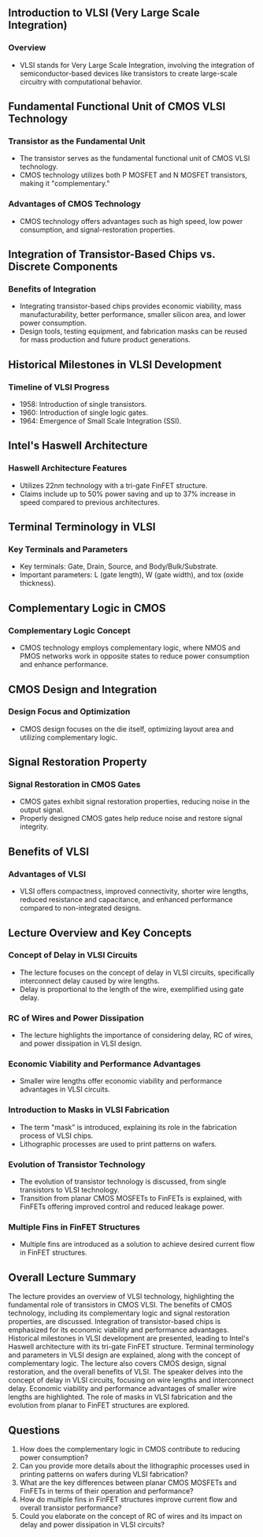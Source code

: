 ## Introduction to VLSI (Very Large Scale Integration)

### Overview
- VLSI stands for Very Large Scale Integration, involving the integration of semiconductor-based devices like transistors to create large-scale circuitry with computational behavior.

## Fundamental Functional Unit of CMOS VLSI Technology

### Transistor as the Fundamental Unit
- The transistor serves as the fundamental functional unit of CMOS VLSI technology.
- CMOS technology utilizes both P MOSFET and N MOSFET transistors, making it "complementary."

### Advantages of CMOS Technology
- CMOS technology offers advantages such as high speed, low power consumption, and signal-restoration properties.

## Integration of Transistor-Based Chips vs. Discrete Components

### Benefits of Integration
- Integrating transistor-based chips provides economic viability, mass manufacturability, better performance, smaller silicon area, and lower power consumption.
- Design tools, testing equipment, and fabrication masks can be reused for mass production and future product generations.

## Historical Milestones in VLSI Development

### Timeline of VLSI Progress
- 1958: Introduction of single transistors.
- 1960: Introduction of single logic gates.
- 1964: Emergence of Small Scale Integration (SSI).

## Intel's Haswell Architecture

### Haswell Architecture Features
- Utilizes 22nm technology with a tri-gate FinFET structure.
- Claims include up to 50% power saving and up to 37% increase in speed compared to previous architectures.

## Terminal Terminology in VLSI

### Key Terminals and Parameters
- Key terminals: Gate, Drain, Source, and Body/Bulk/Substrate.
- Important parameters: L (gate length), W (gate width), and tox (oxide thickness).

## Complementary Logic in CMOS

### Complementary Logic Concept
- CMOS technology employs complementary logic, where NMOS and PMOS networks work in opposite states to reduce power consumption and enhance performance.

## CMOS Design and Integration

### Design Focus and Optimization
- CMOS design focuses on the die itself, optimizing layout area and utilizing complementary logic.

## Signal Restoration Property

### Signal Restoration in CMOS Gates
- CMOS gates exhibit signal restoration properties, reducing noise in the output signal.
- Properly designed CMOS gates help reduce noise and restore signal integrity.

## Benefits of VLSI

### Advantages of VLSI
- VLSI offers compactness, improved connectivity, shorter wire lengths, reduced resistance and capacitance, and enhanced performance compared to non-integrated designs.

## Lecture Overview and Key Concepts

### Concept of Delay in VLSI Circuits
- The lecture focuses on the concept of delay in VLSI circuits, specifically interconnect delay caused by wire lengths.
- Delay is proportional to the length of the wire, exemplified using gate delay.

### RC of Wires and Power Dissipation
- The lecture highlights the importance of considering delay, RC of wires, and power dissipation in VLSI design.

### Economic Viability and Performance Advantages
- Smaller wire lengths offer economic viability and performance advantages in VLSI circuits.

### Introduction to Masks in VLSI Fabrication
- The term "mask" is introduced, explaining its role in the fabrication process of VLSI chips.
- Lithographic processes are used to print patterns on wafers.

### Evolution of Transistor Technology
- The evolution of transistor technology is discussed, from single transistors to VLSI technology.
- Transition from planar CMOS MOSFETs to FinFETs is explained, with FinFETs offering improved control and reduced leakage power.

### Multiple Fins in FinFET Structures
- Multiple fins are introduced as a solution to achieve desired current flow in FinFET structures.

## Overall Lecture Summary

The lecture provides an overview of VLSI technology, highlighting the fundamental role of transistors in CMOS VLSI. The benefits of CMOS technology, including its complementary logic and signal restoration properties, are discussed. Integration of transistor-based chips is emphasized for its economic viability and performance advantages. Historical milestones in VLSI development are presented, leading to Intel's Haswell architecture with its tri-gate FinFET structure. Terminal terminology and parameters in VLSI design are explained, along with the concept of complementary logic. The lecture also covers CMOS design, signal restoration, and the overall benefits of VLSI. The speaker delves into the concept of delay in VLSI circuits, focusing on wire lengths and interconnect delay. Economic viability and performance advantages of smaller wire lengths are highlighted. The role of masks in VLSI fabrication and the evolution from planar to FinFET structures are explored.

## Questions

1. How does the complementary logic in CMOS contribute to reducing power consumption?
2. Can you provide more details about the lithographic processes used in printing patterns on wafers during VLSI fabrication?
3. What are the key differences between planar CMOS MOSFETs and FinFETs in terms of their operation and performance?
4. How do multiple fins in FinFET structures improve current flow and overall transistor performance?
5. Could you elaborate on the concept of RC of wires and its impact on delay and power dissipation in VLSI circuits?